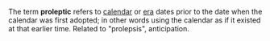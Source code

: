 The term '''proleptic''' refers to [[calendar]] or [[era]] dates prior to the date when the calendar was first adopted; in other words using the calendar as if it existed at that earlier time. Related to "prolepsis", anticipation.

{{stub}}